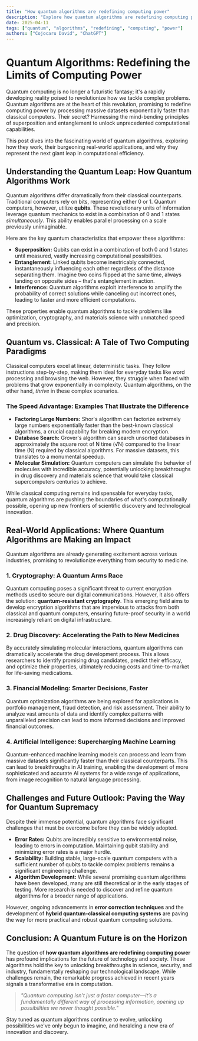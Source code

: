 ```yaml
---
title: "How quantum algorithms are redefining computing power"
description: "Explore how quantum algorithms are redefining computing power in this detailed guide, offering insights, strategies, and practical tips to enhance your understanding and application of the topic."
date: 2025-04-11
tags: ["quantum", "algorithms", "redefining", "computing", "power"]
authors: ["Cojocaru David", "ChatGPT"]
---
```


# Quantum Algorithms: Redefining the Limits of Computing Power

Quantum computing is no longer a futuristic fantasy; it's a rapidly developing reality poised to revolutionize how we tackle complex problems. Quantum algorithms are at the heart of this revolution, promising to redefine computing power by processing massive datasets exponentially faster than classical computers. Their secret? Harnessing the mind-bending principles of superposition and entanglement to unlock unprecedented computational capabilities.

This post dives into the fascinating world of quantum algorithms, exploring how they work, their burgeoning real-world applications, and why they represent the next giant leap in computational efficiency.

## Understanding the Quantum Leap: How Quantum Algorithms Work

Quantum algorithms differ dramatically from their classical counterparts. Traditional computers rely on bits, representing either 0 or 1. Quantum computers, however, utilize **qubits**. These revolutionary units of information leverage quantum mechanics to exist in a combination of 0 and 1 states _simultaneously_. This ability enables parallel processing on a scale previously unimaginable.

Here are the key quantum characteristics that empower these algorithms:

- **Superposition:** Qubits can exist in a combination of both 0 and 1 states until measured, vastly increasing computational possibilities.
- **Entanglement:** Linked qubits become inextricably connected, instantaneously influencing each other regardless of the distance separating them. Imagine two coins flipped at the same time, always landing on opposite sides – that's entanglement in action.
- **Interference:** Quantum algorithms exploit interference to amplify the probability of correct solutions while canceling out incorrect ones, leading to faster and more efficient computations.

These properties enable quantum algorithms to tackle problems like optimization, cryptography, and materials science with unmatched speed and precision.

## Quantum vs. Classical: A Tale of Two Computing Paradigms

Classical computers excel at linear, deterministic tasks. They follow instructions step-by-step, making them ideal for everyday tasks like word processing and browsing the web. However, they struggle when faced with problems that grow exponentially in complexity. Quantum algorithms, on the other hand, _thrive_ in these complex scenarios.

### The Speed Advantage: Examples That Illustrate the Difference

- **Factoring Large Numbers:** Shor's algorithm can factorize extremely large numbers exponentially faster than the best-known classical algorithms, a crucial capability for breaking modern encryption.
- **Database Search:** Grover's algorithm can search unsorted databases in approximately the square root of N time (√N) compared to the linear time (N) required by classical algorithms. For massive datasets, this translates to a monumental speedup.
- **Molecular Simulation:** Quantum computers can simulate the behavior of molecules with incredible accuracy, potentially unlocking breakthroughs in drug discovery and materials science that would take classical supercomputers centuries to achieve.

While classical computing remains indispensable for everyday tasks, quantum algorithms are pushing the boundaries of what's computationally possible, opening up new frontiers of scientific discovery and technological innovation.

## Real-World Applications: Where Quantum Algorithms are Making an Impact

Quantum algorithms are already generating excitement across various industries, promising to revolutionize everything from security to medicine.

### 1. Cryptography: A Quantum Arms Race

Quantum computing poses a significant threat to current encryption methods used to secure our digital communications. However, it also offers the solution: **quantum-resistant cryptography**. This emerging field aims to develop encryption algorithms that are impervious to attacks from both classical and quantum computers, ensuring future-proof security in a world increasingly reliant on digital infrastructure.

### 2. Drug Discovery: Accelerating the Path to New Medicines

By accurately simulating molecular interactions, quantum algorithms can dramatically accelerate the drug development process. This allows researchers to identify promising drug candidates, predict their efficacy, and optimize their properties, ultimately reducing costs and time-to-market for life-saving medications.

### 3. Financial Modeling: Smarter Decisions, Faster

Quantum optimization algorithms are being explored for applications in portfolio management, fraud detection, and risk assessment. Their ability to analyze vast amounts of data and identify complex patterns with unparalleled precision can lead to more informed decisions and improved financial outcomes.

### 4. Artificial Intelligence: Supercharging Machine Learning

Quantum-enhanced machine learning models can process and learn from massive datasets significantly faster than their classical counterparts. This can lead to breakthroughs in AI training, enabling the development of more sophisticated and accurate AI systems for a wide range of applications, from image recognition to natural language processing.

## Challenges and Future Outlook: Paving the Way for Quantum Supremacy

Despite their immense potential, quantum algorithms face significant challenges that must be overcome before they can be widely adopted.

- **Error Rates:** Qubits are incredibly sensitive to environmental noise, leading to errors in computation. Maintaining qubit stability and minimizing error rates is a major hurdle.
- **Scalability:** Building stable, large-scale quantum computers with a sufficient number of qubits to tackle complex problems remains a significant engineering challenge.
- **Algorithm Development:** While several promising quantum algorithms have been developed, many are still theoretical or in the early stages of testing. More research is needed to discover and refine quantum algorithms for a broader range of applications.

However, ongoing advancements in **error correction techniques** and the development of **hybrid quantum-classical computing systems** are paving the way for more practical and robust quantum computing solutions.

## Conclusion: A Quantum Future is on the Horizon

The question of **how quantum algorithms are redefining computing power** has profound implications for the future of technology and society. These algorithms hold the key to unlocking breakthroughs in science, security, and industry, fundamentally reshaping our technological landscape. While challenges remain, the remarkable progress achieved in recent years signals a transformative era in computation.

> _"Quantum computing isn’t just a faster computer—it’s a fundamentally different way of processing information, opening up possibilities we never thought possible."_

Stay tuned as quantum algorithms continue to evolve, unlocking possibilities we've only begun to imagine, and heralding a new era of innovation and discovery.
